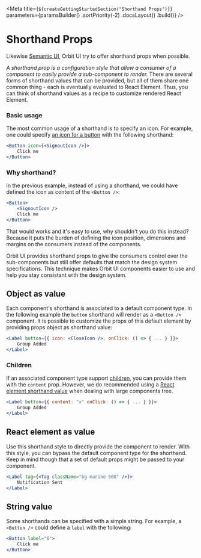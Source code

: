 
<Meta
    title={`${createGettingStartedSection("Shorthand Props")}`}
    parameters={paramsBuilder()
        .sortPriority(-2)
        .docsLayout(<IntroductionLayout sourcePath="/" />)
        .build()}
/>

# Shorthand Props

Likewise [Semantic UI](https://react.semantic-ui.com/shorthand-props/), Orbit UI try to offer shorthand props when possible.

_A shorthand prop is a configuration style that allow a consumer of a component to easily provide a sub-component to render._ There are several forms of shorthand values that can be provided, but all of them share one common thing - each is eventually evaluated to React Element. Thus, you can think of shorthand values as a recipe to customize rendered React Element.

### Basic usage

The most common usage of a shorthand is to specify an icon. For example, one could specify [an icon for a button](?path=/docs/components-button--icon#icon) with the following shorthand:

```jsx dark
<Button icon={<SignoutIcon />}>
    Click me
</Button>
```

### Why shorthand?

In the previous example, instead of using a shorthand, we could have defined the icon as content of the `<Button />`:

```jsx dark
<Button>
    <SignoutIcon />
    Click me
</Button>
```

That would works and it's easy to use, why shouldn't you do this instead? Because it puts the burden of defining the icon position, dimensions and margins on the consumers instead of the components.

Orbit UI provides shorthand props to give the consumers control over the sub-components but still offer defaults that match the design system specifications. This technique makes Orbit UI components easier to use and help you stay consistant with the design system.

## Object as value

Each component's shorthand is associated to a default component type. In the following example the `button` shorthand will render as a `<Button />` component. It is possible to customize the props of this default element by providing props object as shorthand value:

```jsx dark
<Label button={{ icon: <CloseIcon />, onClick: () => { ... } }}>
    Group Added
</Label>
```

### Children

If an associated component type support [children](https://reactjs.org/docs/composition-vs-inheritance.html), you can provide them with the `content` prop. However, we do recommended using a [React element shorthand value](#react-element-as-value) when dealing with large components tree.

```jsx dark
<Label button={{ content: "x" onClick: () => { ... } }}>
    Group Added
</Label>
```

## React element as value

Use this shorthand style to directly provide the component to render. With this style, you can bypass the default component type for the shorthand. Keep in mind though that a set of default props might be passed to your component.

```jsx dark
<Label tag={<Tag className="bg-marine-500" />}>
    Notification Sent
</Label>
```

## String value

Some shorthands can be specified with a simple string. For example, a `<Button />` could define a `label` with the following:

```jsx dark
<Button label="6">
    Click me
</Button>
```
